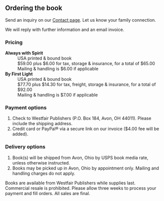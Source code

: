 
<HolidayMessage />

<div class="book-order-content">

## Ordering the book

Send an inquiry on our [Contact page](/contact).
Let us know your family connection.

We will reply with further information and an email invoice.

### Pricing

<dl>
  <dt>
    <strong className="book-title">Always with Spirit</strong>
  </dt>
  <dd>USA printed & bound book</dd>
  <dd>$59.00 plus $6.00 for tax, storage & insurance, for a total of $65.00</dd>
  <dd>Mailing & handling is $6.00 if applicable</dd>
  <dt>
    <strong className="book-title">By First Light</strong>
  </dt>
  <dd>USA printed & bound book</dd>
  <dd>
    $77.70 plus $14.30 for tax, freight, storage & insurance, for a total of
    $92.00
  </dd>
  <dd>Mailing & handling is $7.00 if applicable</dd>
</dl>

### Payment options

1. Check to Westfair Publishers
   (P.O. Box 184, Avon, OH 44011).
   Please include the shipping address.
2. Credit card or PayPal® via a secure link
   on our invoice ($4.00 fee will be added).

### Delivery options

1. Book(s) will be shipped from Avon, Ohio by USPS book media rate, unless otherwise instructed.
2. Books may be picked up in Avon, Ohio by appointment only. Mailing and handling charges do not apply.

Books are available from Westfair Publishers while supplies last. Commercial resale is prohibited.
Please allow three weeks to process your payment and fill orders. All sales are final.

</div>

